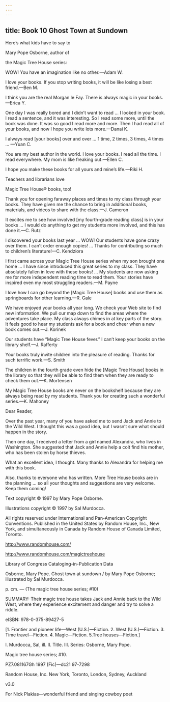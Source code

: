 ```yaml
---
---
---
```

title: Book 10 Ghost Town at Sundown
---



Here’s what kids have to say to

Mary Pope Osborne, author of

the Magic Tree House series:

WOW! You have an imagination like no other.—Adam W.



I love your books. If you stop writing books, it will be like losing a best friend.—Ben M.



I think you are the real Morgan le Fay. There is always magic in your books.—Erica Y.



One day I was really bored and I didn’t want to read … I looked in your book. I read a sentence, and it was interesting. So I read some more, until the book was done. It was so good I read more and more. Then I had read all of your books, and now I hope you write lots more.—Danai K.



I always read [your books] over and over … 1 time, 2 times, 3 times, 4 times … —Yuan C.



You are my best author in the world. I love your books. I read all the time. I read everywhere. My mom is like freaking out.—Ellen C.



I hope you make these books for all yours and mine’s life.—Riki H.





Teachers and librarians love

Magic Tree House® books, too!

Thank you for opening faraway places and times to my class through your books. They have given me the chance to bring in additional books, materials, and videos to share with the class.—J. Cameron



It excites me to see how involved [my fourth-grade reading class] is in your books … I would do anything to get my students more involved, and this has done it.—C. Rutz



I discovered your books last year … WOW! Our students have gone crazy over them. I can’t order enough copies! … Thanks for contributing so much to children’s literature!—C. Kendziora



I first came across your Magic Tree House series when my son brought one home … I have since introduced this great series to my class. They have absolutely fallen in love with these books! … My students are now asking me for more independent reading time to read them. Your stories have inspired even my most struggling readers.—M. Payne



I love how I can go beyond the [Magic Tree House] books and use them as springboards for other learning.—R. Gale



We have enjoyed your books all year long. We check your Web site to find new information. We pull our map down to find the areas where the adventures take place. My class always chimes in at key parts of the story. It feels good to hear my students ask for a book and cheer when a new book comes out.—J. Korinek



Our students have “Magic Tree House fever.” I can’t keep your books on the library shelf.—J. Rafferty



Your books truly invite children into the pleasure of reading. Thanks for such terrific work.—S. Smith



The children in the fourth grade even hide the [Magic Tree House] books in the library so that they will be able to find them when they are ready to check them out.—K. Mortensen



My Magic Tree House books are never on the bookshelf because they are always being read by my students. Thank you for creating such a wonderful series.—K. Mahoney





Dear Reader,





Over the past year, many of you have asked me to send Jack and Annie to the Wild West. I thought this was a good idea, but I wasn’t sure what should happen in the story.

Then one day, I received a letter from a girl named Alexandra, who lives in Washington. She suggested that Jack and Annie help a colt find his mother, who has been stolen by horse thieves.

What an excellent idea, I thought. Many thanks to Alexandra for helping me with this book.

Also, thanks to everyone who has written. More Tree House books are in the planning … so all your thoughts and suggestions are very welcome. Keep them coming!





Text copyright © 1997 by Mary Pope Osborne.

Illustrations copyright © 1997 by Sal Murdocca.

All rights reserved under International and Pan-American Copyright Conventions. Published in the United States by Random House, Inc., New York, and simultaneously in Canada by Random House of Canada Limited, Toronto.

http://www.randomhouse.com/

http://www.randomhouse.com/magictreehouse

Library of Congress Cataloging-in-Publication Data

Osborne, Mary Pope. Ghost town at sundown / by Mary Pope Osborne; illustrated by Sal Murdocca.

p. cm. — (The magic tree house series; #10)

SUMMARY: Their magic tree house takes Jack and Annie back to the Wild West, where they experience excitement and danger and try to solve a riddle.

eISBN: 978-0-375-89427-5

[1. Frontier and pioneer life—West (U.S.)—Fiction. 2. West (U.S.)—Fiction. 3. Time travel—Fiction. 4. Magic—Fiction. 5.Tree houses—Fiction.]

I. Murdocca, Sal, ill. II. Title. III. Series: Osborne, Mary Pope.

Magic tree house series; #10.

PZ7.081167Gh 1997 [Fic]—dc21 97-7298

Random House, Inc. New York, Toronto, London, Sydney, Auckland

v3.0







For Nick Plakias—wonderful friend and singing cowboy poet